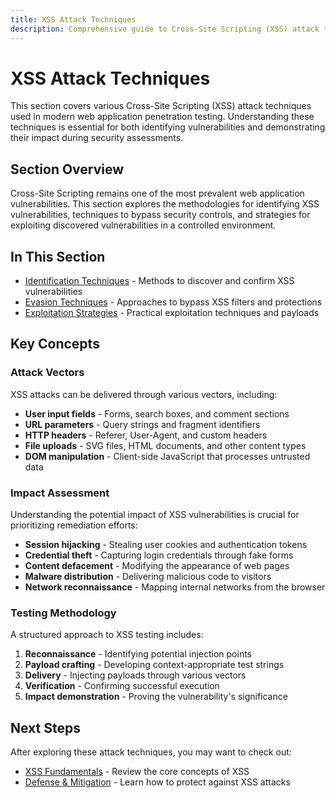 ```yaml
---
title: XSS Attack Techniques
description: Comprehensive guide to Cross-Site Scripting (XSS) attack techniques for penetration testers
---
```


# XSS Attack Techniques

This section covers various Cross-Site Scripting (XSS) attack techniques used in modern web application penetration testing. Understanding these techniques is essential for both identifying vulnerabilities and demonstrating their impact during security assessments.

## Section Overview

Cross-Site Scripting remains one of the most prevalent web application vulnerabilities. This section explores the methodologies for identifying XSS vulnerabilities, techniques to bypass security controls, and strategies for exploiting discovered vulnerabilities in a controlled environment.

## In This Section

- [Identification Techniques](/docs/xss/attack-techniques/identification-techniques) - Methods to discover and confirm XSS vulnerabilities
- [Evasion Techniques](/docs/xss/attack-techniques/evasion-techniques) - Approaches to bypass XSS filters and protections
- [Exploitation Strategies](/docs/xss/attack-techniques/exploitation-strategies) - Practical exploitation techniques and payloads

## Key Concepts

### Attack Vectors

XSS attacks can be delivered through various vectors, including:

- **User input fields** - Forms, search boxes, and comment sections
- **URL parameters** - Query strings and fragment identifiers
- **HTTP headers** - Referer, User-Agent, and custom headers
- **File uploads** - SVG files, HTML documents, and other content types
- **DOM manipulation** - Client-side JavaScript that processes untrusted data

### Impact Assessment

Understanding the potential impact of XSS vulnerabilities is crucial for prioritizing remediation efforts:

- **Session hijacking** - Stealing user cookies and authentication tokens
- **Credential theft** - Capturing login credentials through fake forms
- **Content defacement** - Modifying the appearance of web pages
- **Malware distribution** - Delivering malicious code to visitors
- **Network reconnaissance** - Mapping internal networks from the browser

### Testing Methodology

A structured approach to XSS testing includes:

1. **Reconnaissance** - Identifying potential injection points
2. **Payload crafting** - Developing context-appropriate test strings
3. **Delivery** - Injecting payloads through various vectors
4. **Verification** - Confirming successful execution
5. **Impact demonstration** - Proving the vulnerability's significance

## Next Steps

After exploring these attack techniques, you may want to check out:

- [XSS Fundamentals](/docs/xss/fundamentals) - Review the core concepts of XSS
- [Defense & Mitigation](/docs/xss/defense-mitigation) - Learn how to protect against XSS attacks
